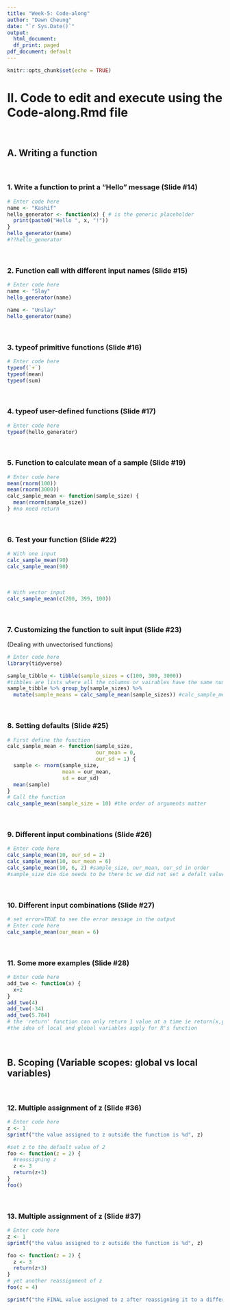 ```yaml
---
title: "Week-5: Code-along"
author: "Dawn Cheung"
date: "`r Sys.Date()`"
output:
  html_document:
  df_print: paged
pdf_document: default
---
```


```r
knitr::opts_chunk$set(echo = TRUE)
```

# II. Code to edit and execute using the Code-along.Rmd file 
<br>
  
## A. Writing a function
<br>

### 1. Write a function to print a "Hello" message (Slide #14)

```r
# Enter code here
name <- "Kashif"
hello_generator <- function(x) { # is the generic placeholder
  print(paste0("Hello ", x, "!"))
}
hello_generator(name)
#??hello_generator
```
<br>

### 2. Function call with different input names (Slide #15)

```r
# Enter code here
name <- "Slay"
hello_generator(name)

name <- "Unslay"
hello_generator(name)
```
<br>

### 3. typeof primitive functions (Slide #16)

```r
# Enter code here
typeof(`+`)
typeof(mean)
typeof(sum)
```
<br>

### 4. typeof user-defined functions (Slide #17)

```r
# Enter code here
typeof(hello_generator)
```
<br>

### 5. Function to calculate mean of a sample (Slide #19)

```r
# Enter code here
mean(rnorm(100))
mean(rnorm(3000))
calc_sample_mean <- function(sample_size) {
  mean(rnorm(sample_size))
} #no need return
```
<br>

### 6. Test your function (Slide #22)

```r
# With one input
calc_sample_mean(90)
calc_sample_mean(90)
```
<br>
```r
# With vector input
calc_sample_mean(c(200, 399, 100))
```
<br>

### 7. Customizing the function to suit input (Slide #23)
(Dealing with unvectorised functions)
```r
# Enter code here
library(tidyverse)

sample_tibble <- tibble(sample_sizes = c(100, 300, 3000))
#tibbles are lists where all the columns or vairables have the same number of entries
sample_tibble %>% group_by(sample_sizes) %>% 
  mutate(sample_means = calc_sample_mean(sample_sizes)) #calc_sample_mean is our own function
```
<br>

### 8. Setting defaults (Slide #25)

```r
# First define the function
calc_sample_mean <- function(sample_size,
                             our_mean = 0,
                             our_sd = 1) {
  sample <- rnorm(sample_size,
                  mean = our_mean,
                  sd = our_sd)
  mean(sample)
}
# Call the function 
calc_sample_mean(sample_size = 10) #the order of arguments matter

```
<br>

### 9. Different input combinations (Slide #26)

```r
# Enter code here 
calc_sample_mean(10, our_sd = 2)
calc_sample_mean(10, our_mean = 6)
calc_sample_mean(10, 6, 2) #sample_size, our_mean, our_sd in order
#sample_size die die needs to be there bc we did not set a defalt value for it
```
<br>

### 10. Different input combinations (Slide #27)

```r
# set error=TRUE to see the error message in the output
# Enter code here 
calc_sample_mean(our_mean = 6)
```
<br>

### 11. Some more examples (Slide #28)

```r
# Enter code here 
add_two <- function(x) {
  x+2
}
add_two(4)
add_two(-34)
add_two(5.784)
# the 'return' function can only return 1 value at a time ie return(x,y) cannot be done
#the idea of local and global variables apply for R's function
```
<br>

## B. Scoping (Variable scopes: global vs local variables)
<br>

### 12. Multiple assignment of z (Slide #36)

```r
# Enter code here
z <- 1
sprintf("the value assigned to z outside the function is %d", z)

#set z to the default value of 2
foo <- function(z = 2) {
  #reassigning z
  z <- 3
  return(z+3)
}
foo()
```
<br>

### 13. Multiple assignment of z (Slide #37)

```r
# Enter code here
z <- 1
sprintf("the value assigned to z outside the function is %d", z)

foo <- function(z = 2) {
  z <- 3
  return(z+3)
}
# yet another reassignment of z
foo(z = 4)

sprintf("the FINAL value assigned to z after reassigning it to a different value inside the function is %d", z) #u get 1 bc that's the global variable
```
<br>